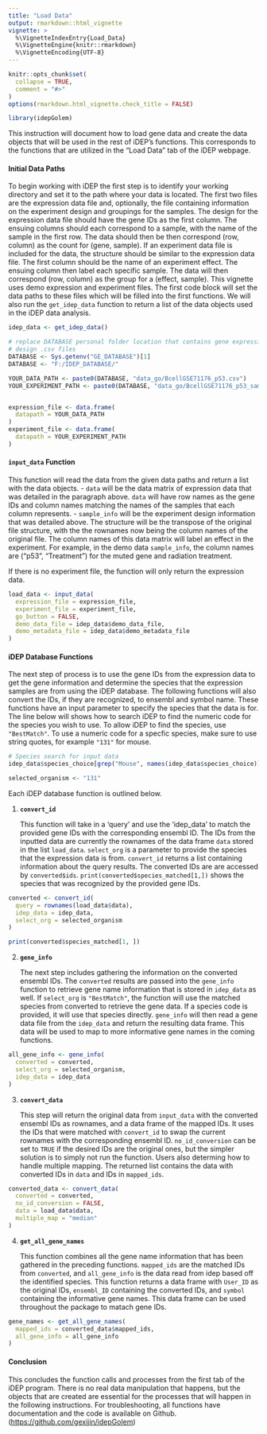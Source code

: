 ```yaml
---
title: "Load Data"
output: rmarkdown::html_vignette
vignette: >
  %\VignetteIndexEntry{Load_Data}
  %\VignetteEngine{knitr::rmarkdown}
  %\VignetteEncoding{UTF-8}
---
```


```r
knitr::opts_chunk$set(
  collapse = TRUE,
  comment = "#>"
)
options(rmarkdown.html_vignette.check_title = FALSE)
```

```r
library(idepGolem)
```

This instruction will document how to load gene data and create the data objects that will be used in the rest of iDEP's functions. This corresponds to the functions that are utilized in the "Load Data" tab of the iDEP webpage. 

#### Initial Data Paths

To begin working with iDEP the first step is to identify your working directory and set it to the path where your data is located. The first two files are the expression data file and, optionally, the file containing information on the experiment design and groupings for the samples. The design for the expression data file should have the gene IDs as the first column. The ensuing columns should each correspond to a sample, with the name of the sample in the first row. The data should then be then correspond (row, column) as the count for (gene, sample). If an experiment data file is included for the data, the structure should be similar to the expression data file. The first column should be the name of an experiment effect. The ensuing column then label each specific sample. The data will then correspond (row, column) as the group for a (effect, sample). This vignette uses demo expression and experiment files. The first code block will set the data paths to these files which will be filled into the first functions. We will also run the `get_idep_data` function to return a list of the data objects used in the iDEP data analysis.

```r
idep_data <- get_idep_data()

# replace DATABASE personal folder location that contains gene expression and
# design .csv files
DATABASE <- Sys.getenv("GE_DATABASE")[1]
DATABASE <- "F:/IDEP_DATABASE/"

YOUR_DATA_PATH <- paste0(DATABASE, "data_go/BcellGSE71176_p53.csv")
YOUR_EXPERIMENT_PATH <- paste0(DATABASE, "data_go/BcellGSE71176_p53_sampleInfo.csv")


expression_file <- data.frame(
  datapath = YOUR_DATA_PATH
)
experiment_file <- data.frame(
  datapath = YOUR_EXPERIMENT_PATH
)
```

#### **`input_data`** Function

This function will read the data from the given data paths and return a list with the data objects.
- `data` will be the data matrix of expression data that was detailed in the paragraph above. `data` will have row names as the gene IDs and column names matching the names of the samples that each column represents. 
- `sample_info` will be the experiment design information that was detailed above. The structure will be the transpose of the original file structure, with the the rownames now being the column names of the original file. The column names of this data matrix will label an effect in the experiment. For example, in the demo data `sample_info`, the column names are ("p53", "Treatment") for the muted gene and radiation treatment. 

If there is no experiment file, the function will only return the expression data.

```r
load_data <- input_data(
  expression_file = expression_file,
  experiment_file = experiment_file,
  go_button = FALSE,
  demo_data_file = idep_data$demo_data_file,
  demo_metadata_file = idep_data$demo_metadata_file
)
```

#### iDEP Database Functions

The next step of process is to use the gene IDs from the expression data to get the gene information and determine the species that the expression samples are from using the iDEP database. The following functions will also convert the IDs, if they are recognized, to ensembl and symbol name. These functions have an input parameter to specify the species that the data is for. The line below will shows how to search iDEP to find the numeric code for the species you wish to use. To allow iDEP to find the species, use `"BestMatch"`. To use a numeric code for a specfic species, make sure to use string quotes, for example `"131"` for mouse.

```r
# Species search for input data
idep_data$species_choice[grep("Mouse", names(idep_data$species_choice))]

selected_organism <- "131"
```

Each iDEP database function is outlined below.

1.  **`convert_id`**

    This function will take in a 'query' and use the 'idep_data' to match the provided gene IDs with the corresponding ensembl ID. The IDs from the inputted data are currently the rownames of the data frame `data` stored in the list `load_data`. `select_org` is a parameter to provide the species that the expression data is from. `convert_id` returns a list containing information about the query results. The converted IDs are are accessed by `converted$ids`. `print(converted$species_matched[1,])` shows the species that was recognized by the provided gene IDs.

```r
converted <- convert_id(
  query = rownames(load_data$data),
  idep_data = idep_data,
  select_org = selected_organism
)

print(converted$species_matched[1, ])
```

2.  **`gene_info`**

    The next step includes gathering the information on the converted ensembl IDs. The `converted` results are passed into the `gene_info` function to retrieve gene name information that is stored in `idep_data` as well. If `select_org` is `"BestMatch"`, the function will use the matched species from converted to retrieve the gene data. If a species code is provided, it will use that species directly. `gene_info` will then read a gene data file from the `idep_data` and return the resulting data frame. This data will be used to map to more informative gene names in the coming functions.

```r
all_gene_info <- gene_info(
  converted = converted,
  select_org = selected_organism,
  idep_data = idep_data
)
```

3.  **`convert_data`**

    This step will return the original data from `input_data` with the converted ensembl IDs as rownames, and a data frame of the mapped IDs. It uses the IDs that were matched with `convert_id` to swap the current rownames with the corresponding ensembl ID. `no_id_conversion` can be set to `TRUE` if the desired IDs are the original ones, but the simpler solution is to simply not run the function. Users also determing how to handle multiple mapping. The returned list contains the data with converted IDs in `data` and IDs in `mapped_ids`.

```r
converted_data <- convert_data(
  converted = converted,
  no_id_conversion = FALSE,
  data = load_data$data,
  multiple_map = "median"
)
```

4.  **`get_all_gene_names`**

    This function combines all the gene name information that has been gathered in the preceding functions. `mapped_ids` are the matched IDs from `converted`, and `all_gene_info` is the data read from idep based off the identified species. This function returns a data frame with `User_ID` as the original IDs, `ensembl_ID` containing the converted IDs, and `symbol` containing the informative gene names. This data frame can be used throughout the package to matach gene IDs.

```r
gene_names <- get_all_gene_names(
  mapped_ids = converted_data$mapped_ids,
  all_gene_info = all_gene_info
)
```

#### Conclusion

This concludes the function calls and processes from the first tab of the iDEP program. There is no real data manipulation that happens, but the objects that are created are essential for the processes that will happen in the following instructions. For troubleshooting, all functions have documentation and the code is available on Github. (<https://github.com/gexijin/idepGolem>)

